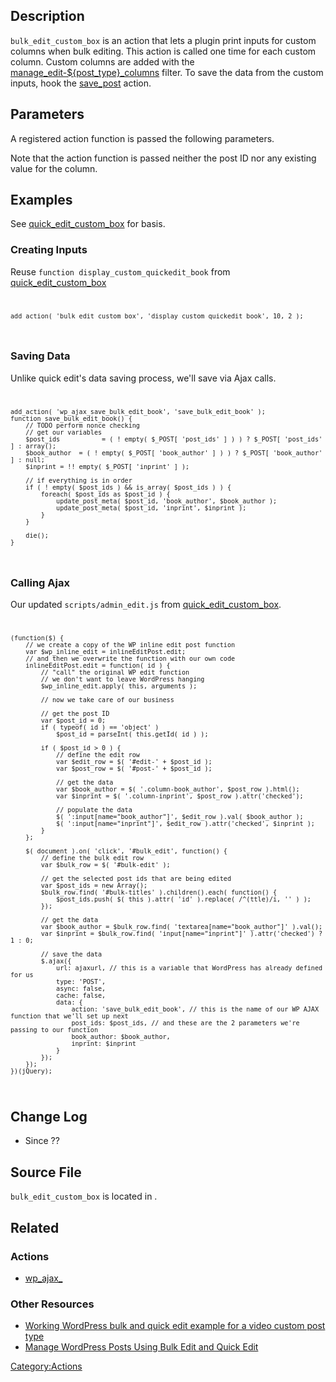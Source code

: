 == Description ==

<code>bulk_edit_custom_box</code> is an action that lets a plugin print inputs for custom columns when bulk editing. This action is called one time for each custom column. Custom columns are added with the [[Plugin_API/Filter_Reference/manage_edit-post_type_columns|manage_edit-${post_type}_columns]] filter. To save the data from the custom inputs, hook the [[Plugin API/Action Reference/save_post|save_post]] action.

== Parameters ==
A registered action function is passed the following parameters.

{{Parameter|$column_name|string|The name of the column to edit.}}
{{Parameter|$post_type|string|The type of the posts.}}

Note that the action function is passed neither the post ID nor any existing value for the column.

== Examples ==
See [[Plugin_API/Action_Reference/quick_edit_custom_box#Examples|quick_edit_custom_box]] for basis.

=== Creating Inputs ===
Reuse <code>function display_custom_quickedit_book</code> from [[Plugin_API/Action_Reference/quick_edit_custom_box#Creating_Inputs|quick_edit_custom_box]]

<code><pre>add_action( 'bulk_edit_custom_box', 'display_custom_quickedit_book', 10, 2 );</pre></code>

=== Saving Data ===
Unlike quick edit's data saving process, we'll save via Ajax calls.
<code><pre>add_action( 'wp_ajax_save_bulk_edit_book', 'save_bulk_edit_book' );
function save_bulk_edit_book() {
	// TODO perform nonce checking
	// get our variables
	$post_ids           = ( ! empty( $_POST[ 'post_ids' ] ) ) ? $_POST[ 'post_ids' ] : array();
	$book_author  = ( ! empty( $_POST[ 'book_author' ] ) ) ? $_POST[ 'book_author' ] : null;
	$inprint = !! empty( $_POST[ 'inprint' ] );

	// if everything is in order
	if ( ! empty( $post_ids ) && is_array( $post_ids ) ) {
		foreach( $post_ids as $post_id ) {
			update_post_meta( $post_id, 'book_author', $book_author );
			update_post_meta( $post_id, 'inprint', $inprint );
		}
	}

	die();
}</pre></code>

=== Calling Ajax ===
Our updated <code>scripts/admin_edit.js</code> from [[Plugin_API/Action_Reference/quick_edit_custom_box#Examples|quick_edit_custom_box]].
<code><pre>(function($) {
	// we create a copy of the WP inline edit post function
	var $wp_inline_edit = inlineEditPost.edit;
	// and then we overwrite the function with our own code
	inlineEditPost.edit = function( id ) {
		// "call" the original WP edit function
		// we don't want to leave WordPress hanging
		$wp_inline_edit.apply( this, arguments );

		// now we take care of our business

		// get the post ID
		var $post_id = 0;
		if ( typeof( id ) == 'object' )
			$post_id = parseInt( this.getId( id ) );

		if ( $post_id > 0 ) {
			// define the edit row
			var $edit_row = $( '#edit-' + $post_id );
			var $post_row = $( '#post-' + $post_id );

			// get the data
			var $book_author = $( '.column-book_author', $post_row ).html();
			var $inprint = $( '.column-inprint', $post_row ).attr('checked');

			// populate the data
			$( ':input[name="book_author"]', $edit_row ).val( $book_author );
			$( ':input[name="inprint"]', $edit_row ).attr('checked', $inprint );
		}
	};

	$( document ).on( 'click', '#bulk_edit', function() {
		// define the bulk edit row
		var $bulk_row = $( '#bulk-edit' );

		// get the selected post ids that are being edited
		var $post_ids = new Array();
		$bulk_row.find( '#bulk-titles' ).children().each( function() {
			$post_ids.push( $( this ).attr( 'id' ).replace( /^(ttle)/i, '' ) );
		});

		// get the data
		var $book_author = $bulk_row.find( 'textarea[name="book_author"]' ).val();
		var $inprint = $bulk_row.find( 'input[name="inprint"]' ).attr('checked') ? 1 : 0;

		// save the data
		$.ajax({
			url: ajaxurl, // this is a variable that WordPress has already defined for us
			type: 'POST',
			async: false,
			cache: false,
			data: {
				action: 'save_bulk_edit_book', // this is the name of our WP AJAX function that we'll set up next
				post_ids: $post_ids, // and these are the 2 parameters we're passing to our function
				book_author: $book_author,
				inprint: $inprint
			}
		});
	});
})(jQuery);</pre></code>

== Change Log ==

* Since ??

==Source File==

<tt>bulk_edit_custom_box</tt> is located in {{Trac|wp-admin/includes/class-wp-posts-list-table.php}}.

== Related ==

=== Actions ===
* [[Plugin_API/Action_Reference/wp_ajax_(action)|wp_ajax_]]

=== Other Resources ===
* [https://gist.github.com/michael-cannon/5820098 Working WordPress bulk and quick edit example for a video custom post type]
* [http://wpdreamer.com/2012/03/manage-wordpress-posts-using-bulk-edit-and-quick-edit/ Manage WordPress Posts Using Bulk Edit and Quick Edit]

[[Category:Actions]]